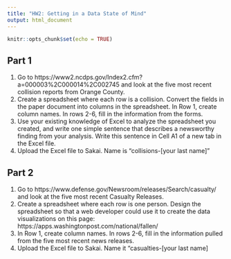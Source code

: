 ```yaml
---
title: "HW2: Getting in a Data State of Mind"
output: html_document
---
```


```r
knitr::opts_chunk$set(echo = TRUE)
```

## Part 1
1. Go to https://www2.ncdps.gov/Index2.cfm?a=000003%2C000014%2C002745 and look at the five most recent collision reports from Orange County.
2. Create a spreadsheet where each row is a collision. Convert the fields in the paper document into columns in the spreadsheet. In Row 1, create column names. In rows 2-6, fill in the information from the forms.
3. Use your existing knowledge of Excel to analyze the spreadsheet you created, and write one simple sentence that describes a newsworthy finding from your analysis. Write this sentence in Cell A1 of a new tab in the Excel file.
4. Upload the Excel file to Sakai. Name is “collisions-[your last name]”

## Part 2
1. Go to https://www.defense.gov/Newsroom/releases/Search/casualty/ and look at the five most recent Casualty Releases.
2. Create a spreadsheet where each row is one person. Design the spreadsheet so that a web developer could use it to create the data visualizations on this page: https://apps.washingtonpost.com/national/fallen/
3. In Row 1, create column names. In rows 2-6, fill in the information pulled from the five most recent news releases.
4. Upload the Excel file to Sakai. Name it “casualties-[your last name]